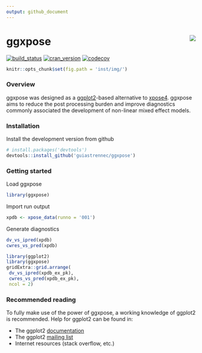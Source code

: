 ```yaml
---
output: github_document
---
```


# ggxpose <a href="https://guiastrennec.github.io/ggxpose/"><img src="logo.png" align="right" /></a>

[![build_status](https://travis-ci.org/guiastrennec/ggxpose.svg?branch=master)](https://travis-ci.org/guiastrennec/ggxpose)
[![cran_version](http://www.r-pkg.org/badges/version/ggxpose)]()
[![codecov](https://codecov.io/gh/guiastrennec/ggxpose/branch/master/graph/badge.svg)](https://codecov.io/gh/guiastrennec/ggxpose)

```r
knitr::opts_chunk$set(fig.path = 'inst/img/')
```

### Overview
ggxpose was designed as a [ggplot2](https://github.com/tidyverse/ggplot2)-based alternative to [xpose4](http://xpose.sourceforge.net). ggxpose aims to reduce the post processing burden and improve diagnostics commonly associated the development of non-linear mixed effect models.


### Installation
Install the development version from github
``` r
# install.packages('devtools')
devtools::install_github('guiastrennec/ggxpose')
```


### Getting started

Load ggxpose
``` r
library(ggxpose)
```

Import run output
``` r
xpdb <- xpose_data(runno = '001')
```

Generate diagnostics
```r
dv_vs_ipred(xpdb)
cwres_vs_pred(xpdb)
```

```r
library(ggplot2)
library(ggxpose)
gridExtra::grid.arrange(
 dv_vs_ipred(xpdb_ex_pk),
 cwres_vs_pred(xpdb_ex_pk),
 ncol = 2)
```


### Recommended reading
To fully make use of the power of ggxpose, a working knowledge of ggplot2 is recommended. Help for ggplot2 can be found in:

- The ggplot2 [documentation](http://docs.ggplot2.org/current/)
- The ggplot2 [mailing list](https://groups.google.com/forum/?fromgroups#!forum/ggplot2)
- Internet resources (stack overflow, etc.)
